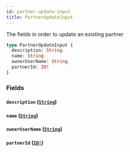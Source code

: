 ```yaml
---
id: partner-update-input
title: PartnerUpdateInput
---
```


The fields in order to update an existing partner

```graphql
type PartnerUpdateInput {
  description: String
  name: String
  ownerUserName: String
  partnerId: ID!
}
```

### Fields

#### `description` ([`String`](/developers/shared-apis/adminidentity-api/graphql/reference/scalars/string))

#### `name` ([`String`](/developers/shared-apis/adminidentity-api/graphql/reference/scalars/string))

#### `ownerUserName` ([`String`](/developers/shared-apis/adminidentity-api/graphql/reference/scalars/string))

#### `partnerId` ([`ID!`](/developers/shared-apis/adminidentity-api/graphql/reference/scalars/id))
